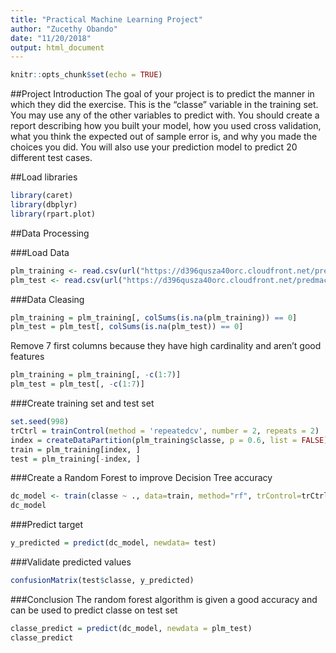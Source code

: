 ```yaml
---
title: "Practical Machine Learning Project"
author: "Zucethy Obando"
date: "11/20/2018"
output: html_document
---
```


```r
knitr::opts_chunk$set(echo = TRUE)
```
##Project Introduction
The goal of your project is to predict the manner in which they did the exercise. This is the "classe" variable in the training set. You may use any of the other variables to predict with. You should create a report describing how you built your model, how you used cross validation, what you think the expected out of sample error is, and why you made the choices you did. You will also use your prediction model to predict 20 different test cases.


##Load libraries

```r
library(caret)
library(dbplyr)
library(rpart.plot)
```

##Data Processing

###Load Data
```r
plm_training <- read.csv(url("https://d396qusza40orc.cloudfront.net/predmachlearn/pml-training.csv"), na.strings=c("NA","#DIV/0!",""))
plm_test <- read.csv(url("https://d396qusza40orc.cloudfront.net/predmachlearn/pml-testing.csv"), na.strings=c("NA","#DIV/0!",""))
```

###Data Cleasing
```r
plm_training = plm_training[, colSums(is.na(plm_training)) == 0]
plm_test = plm_test[, colSums(is.na(plm_test)) == 0]
```

Remove 7 first columns because they have high cardinality and aren't good features
```r
plm_training = plm_training[, -c(1:7)]
plm_test = plm_test[, -c(1:7)]
```

###Create training set and test set
```r
set.seed(998)
trCtrl = trainControl(method = 'repeatedcv', number = 2, repeats = 2)
index = createDataPartition(plm_training$classe, p = 0.6, list = FALSE) 
train = plm_training[index, ]
test = plm_training[-index, ]
```

###Create a Random Forest to improve Decision Tree accuracy
```r
dc_model <- train(classe ~ ., data=train, method="rf", trControl=trCtrl)
dc_model
```

###Predict target
```r
y_predicted = predict(dc_model, newdata= test)
```

###Validate predicted values
```r
confusionMatrix(test$classe, y_predicted)
```

###Conclusion
The random forest algorithm is given a good accuracy and can be used to predict classe on test set
```r
classe_predict = predict(dc_model, newdata = plm_test)
classe_predict
```